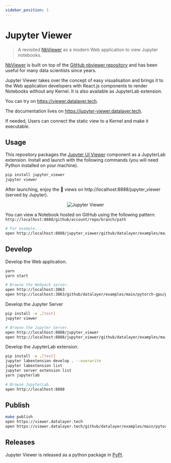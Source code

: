 ```yaml
---
sidebar_position: 1
---
```


# Jupyter Viewer

> A revisited [NbViewer](https://nbviewer.org) as a modern Web application to view Jupyter notebooks.

[NbViewer](https://nbviewer.org) is built on top of the [GitHub nbviewer repository](https://github.com/jupyter/nbviewer) and has been useful for many data scientists since years.

Jupyter Viewer takes over the concept of easy visualisation and brings it to the Web application developers with React.js components to render Notebooks without any Kernel. It is also available as JupyterLab extension.

You can try on <a href="https://viewer.datalayer.tech" target="_blank">https://viewer.datalayer.tech</a>.

The documentation lives on <a href="https://jupyter-viewer.datalayer.tech" target="_blank">https://jupyter-viewer.datalayer.tech</a>.

If needed, Users can connect the static view to a Kernel and make it executable.

## Usage

This repository packages the [Jupyter UI Viewer](https://jupyter-ui.datalayer.tech/docs/components/viewer) component as a JupyterLab extension. Install and launch with the following commands (you will need Python installed on your machine).

```bash
pip install jupyter_viewer
jupyter viewer
```

After launching, enjoy the 👀 views on http://localhost:8888/jupyter_viewer (served by Jupyter).

<div align="center" style={{textAlign: 'center'}}>
  <img alt="Jupyter Viewer" src="https://datalayer-jupyter-examples.s3.amazonaws.com/jupyter-viewer.gif" />
</div>

You can view a Notebook hosted on GitHub using the following pattern: `http://localhost:8888/github/account/repo/branch/path`

```bash
# For example...
open http://localhost:8888/jupyter_viewer/github/datalayer/examples/main/pytorch-gpu/pytorch-gpu-example.ipynb
```

## Develop

Develop the Web application.

```bash
yarn
yarn start
```

```bash
# Browse the Webpack server.
open http://localhost:3063
open http://localhost:3063/github/datalayer/examples/main/pytorch-gpu/pytorch-gpu-example.ipynb
```

Develop the Jupyter Server

```bash
pip install -e .[test]
jupyter viewer
```

```bash
# Browse the Jupyter Server.
open http://localhost:8888/jupyter_viewer
open http://localhost:8888/jupyter_viewer/github/datalayer/examples/main/pytorch-gpu/pytorch-gpu-example.ipynb
```

Develop the JupyterLab extension.

```bash
pip install -e .[test]
jupyter labextension develop . --overwrite
jupyter labextension list
jupyter server extension list
yarn jupyterlab
```

```bash
# Browse JupyterLab.
open http://localhost:8888
```

## Publish

```bash
make publish
open https://viewer.datalayer.tech
open https://viewer.datalayer.tech/github/datalayer/examples/main/pytorch-gpu/pytorch-gpu-example.ipynb
```

## Releases

Jupyter Viewer is released as a python package in [PyPI](https://pypi.org/project/jupyter-viewer).
